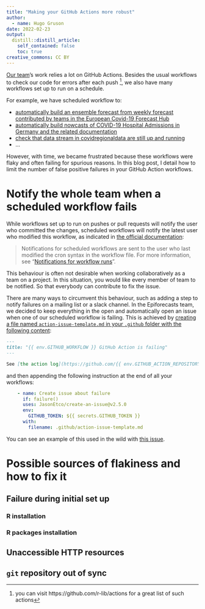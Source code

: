 ```yaml
---
title: "Making your GitHub Actions more robust"
author:
  - name: Hugo Gruson
date: 2022-02-23
output:
  distill::distill_article:
    self_contained: false
    toc: true
creative_commons: CC BY
---
```


[Our team](../../people.html)'s work relies a lot on GitHub Actions.
Besides the usual workflows to check our code for errors after each push [^1], we also have many workflows set up to run on a schedule.

[^1]: you can visit https://github.com/r-lib/actions for a great list of such actions

For example, we have scheduled workflow to:

- [automatically build an ensemble forecast from weekly forecast contributed by teams in the European Covid-19 Forecast Hub](https://github.com/covid19-forecast-hub-europe/covid19-forecast-hub-europe/blob/ba4df04e0f0454655ec1d0bd803c456cb3cf3a6d/.github/workflows/ensemble.yml)
- [automatically build nowcasts of COVID-19 Hospital Admissions in Germany and the related documentation](https://github.com/epiforecasts/eval-germany-sp-nowcasting/blob/836fd9a8c71a085d4dd8ef1dd09168bddecef1f4/.github/workflows/build-and-publish-documentation.yaml)
- [check that data stream in covidregionaldata are still up and running](https://github.com/epiforecasts/covidregionaldata/tree/master/.github/workflows)
- ...

However, with time, we became frustrated because these workflows were flaky and often failing for spurious reasons. In this blog post, I detail how to limit the number of false positive failures in your GitHub Action workflows.

# Notify the whole team when a scheduled workflow fails

While workflows set up to run on pushes or pull requests will notify the user who committed the changes, scheduled workflows will notify the latest user who modified this workflow, as indicated in [the official documentation](https://docs.github.com/en/actions/using-workflows/events-that-trigger-workflows#schedule):

> Notifications for scheduled workflows are sent to the user who last modified the cron syntax in the workflow file. For more information, see "[Notifications for workflow runs](https://docs.github.com/en/actions/guides/about-continuous-integration#notifications-for-workflow-runs)".

This behaviour is often not desirable when working collaboratively as a team on a project. In this situation, you would like every member of team to be notified. So that everybody can contribute to fix the issue.

There are many ways to circumvent this behaviour, such as adding a step to notify failures on a mailing list or a slack channel. In the Epiforecasts team, we decided to keep everything in the open and automatically open an issue when one of our scheduled workflow is failing. This is achieved by [creating a file named `action-issue-template.md` in your `.github` folder with the following content](https://github.com/covid19-forecast-hub-europe/covid19-forecast-hub-europe/blob/c65b2b0514303834e3f072df08e44e1a03bfca9e/.github/action-issue-template.md):

```md
---
title: "{{ env.GITHUB_WORKFLOW }} GitHub Action is failing"
---

See [the action log](https://github.com/{{ env.GITHUB_ACTION_REPOSITORY }}/actions/runs/{{ env.GITHUB_RUN_ID }}) for more details.
```

and then appending the following instruction at the end of all your workflows:

```yaml
    - name: Create issue about failure
      if: failure()
      uses: JasonEtco/create-an-issue@v2.5.0
      env:
        GITHUB_TOKEN: ${{ secrets.GITHUB_TOKEN }}
      with:
        filename: .github/action-issue-template.md
```

You can see an example of this used in the wild with [this issue](https://github.com/covid19-forecast-hub-europe/covid19-forecast-hub-europe/issues/1476).

# Possible sources of flakiness and how to fix it

## Failure during initial set up

### R installation

### R packages installation

## Unaccessible HTTP resources

## `git` repository out of sync